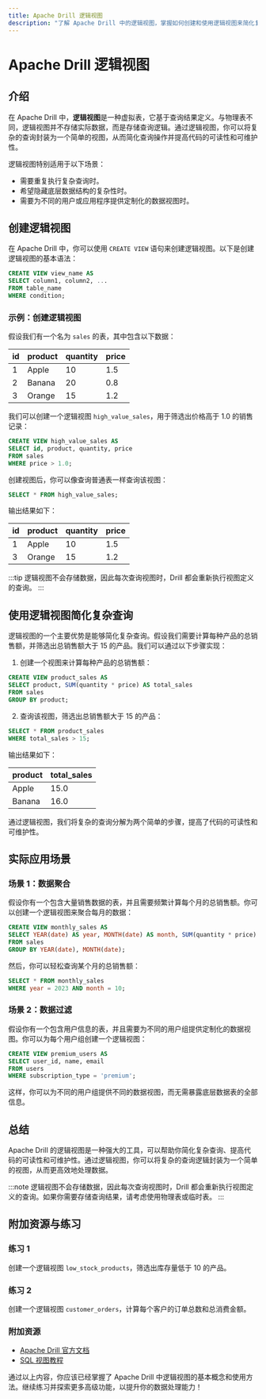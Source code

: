 ```yaml
---
title: Apache Drill 逻辑视图
description: "了解 Apache Drill 中的逻辑视图，掌握如何创建和使用逻辑视图来简化复杂查询并提高查询效率。"
---
```


# Apache Drill 逻辑视图

## 介绍

在 Apache Drill 中，**逻辑视图**是一种虚拟表，它基于查询结果定义。与物理表不同，逻辑视图并不存储实际数据，而是存储查询逻辑。通过逻辑视图，你可以将复杂的查询封装为一个简单的视图，从而简化查询操作并提高代码的可读性和可维护性。

逻辑视图特别适用于以下场景：
- 需要重复执行复杂查询时。
- 希望隐藏底层数据结构的复杂性时。
- 需要为不同的用户或应用程序提供定制化的数据视图时。

## 创建逻辑视图

在 Apache Drill 中，你可以使用 `CREATE VIEW` 语句来创建逻辑视图。以下是创建逻辑视图的基本语法：

```sql
CREATE VIEW view_name AS
SELECT column1, column2, ...
FROM table_name
WHERE condition;
```

### 示例：创建逻辑视图

假设我们有一个名为 `sales` 的表，其中包含以下数据：

| id  | product | quantity | price |
|-----|---------|----------|-------|
| 1   | Apple   | 10       | 1.5   |
| 2   | Banana  | 20       | 0.8   |
| 3   | Orange  | 15       | 1.2   |

我们可以创建一个逻辑视图 `high_value_sales`，用于筛选出价格高于 1.0 的销售记录：

```sql
CREATE VIEW high_value_sales AS
SELECT id, product, quantity, price
FROM sales
WHERE price > 1.0;
```

创建视图后，你可以像查询普通表一样查询该视图：

```sql
SELECT * FROM high_value_sales;
```

输出结果如下：

| id  | product | quantity | price |
|-----|---------|----------|-------|
| 1   | Apple   | 10       | 1.5   |
| 3   | Orange  | 15       | 1.2   |

:::tip
逻辑视图不会存储数据，因此每次查询视图时，Drill 都会重新执行视图定义的查询。
:::

## 使用逻辑视图简化复杂查询

逻辑视图的一个主要优势是能够简化复杂查询。假设我们需要计算每种产品的总销售额，并筛选出总销售额大于 15 的产品。我们可以通过以下步骤实现：

1. 创建一个视图来计算每种产品的总销售额：

```sql
CREATE VIEW product_sales AS
SELECT product, SUM(quantity * price) AS total_sales
FROM sales
GROUP BY product;
```

2. 查询该视图，筛选出总销售额大于 15 的产品：

```sql
SELECT * FROM product_sales
WHERE total_sales > 15;
```

输出结果如下：

| product | total_sales |
|---------|-------------|
| Apple   | 15.0        |
| Banana  | 16.0        |

通过逻辑视图，我们将复杂的查询分解为两个简单的步骤，提高了代码的可读性和可维护性。

## 实际应用场景

### 场景 1：数据聚合

假设你有一个包含大量销售数据的表，并且需要频繁计算每个月的总销售额。你可以创建一个逻辑视图来聚合每月的数据：

```sql
CREATE VIEW monthly_sales AS
SELECT YEAR(date) AS year, MONTH(date) AS month, SUM(quantity * price) AS total_sales
FROM sales
GROUP BY YEAR(date), MONTH(date);
```

然后，你可以轻松查询某个月的总销售额：

```sql
SELECT * FROM monthly_sales
WHERE year = 2023 AND month = 10;
```

### 场景 2：数据过滤

假设你有一个包含用户信息的表，并且需要为不同的用户组提供定制化的数据视图。你可以为每个用户组创建一个逻辑视图：

```sql
CREATE VIEW premium_users AS
SELECT user_id, name, email
FROM users
WHERE subscription_type = 'premium';
```

这样，你可以为不同的用户组提供不同的数据视图，而无需暴露底层数据表的全部信息。

## 总结

Apache Drill 的逻辑视图是一种强大的工具，可以帮助你简化复杂查询、提高代码的可读性和可维护性。通过逻辑视图，你可以将复杂的查询逻辑封装为一个简单的视图，从而更高效地处理数据。

:::note
逻辑视图不会存储数据，因此每次查询视图时，Drill 都会重新执行视图定义的查询。如果你需要存储查询结果，请考虑使用物理表或临时表。
:::

## 附加资源与练习

### 练习 1
创建一个逻辑视图 `low_stock_products`，筛选出库存量低于 10 的产品。

### 练习 2
创建一个逻辑视图 `customer_orders`，计算每个客户的订单总数和总消费金额。

### 附加资源
- [Apache Drill 官方文档](https://drill.apache.org/docs/)
- [SQL 视图教程](https://www.w3schools.com/sql/sql_view.asp)

通过以上内容，你应该已经掌握了 Apache Drill 中逻辑视图的基本概念和使用方法。继续练习并探索更多高级功能，以提升你的数据处理能力！